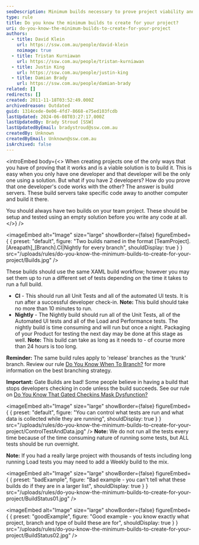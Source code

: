 ```yaml
---
seoDescription: Minimum builds necessary to prove project viability and success include CI and Nightly builds, with CI running unit tests and automated UI tests after successful check-ins, and Nightly building running all tests, including load and performance testing.
type: rule
title: Do you know the minimum builds to create for your project?
uri: do-you-know-the-minimum-builds-to-create-for-your-project
authors:
  - title: David Klein
    url: https://ssw.com.au/people/david-klein
    noimage: true
  - title: Tristan Kurniawan
    url: https://ssw.com.au/people/tristan-kurniawan
  - title: Justin King
    url: https://ssw.com.au/people/justin-king
  - title: Damian Brady
    url: https://ssw.com.au/people/damian-brady
related: []
redirects: []
created: 2011-11-18T03:52:49.000Z
archivedreason: Outdated
guid: 1314cede-0e06-4fd7-8668-e75ed103fcdb
lastUpdated: 2024-06-08T03:27:17.000Z
lastUpdatedBy: Brady Stroud [SSW]
lastUpdatedByEmail: bradystroud@ssw.com.au
createdBy: Unknown
createdByEmail: Unknown@ssw.com.au
isArchived: false
---
```


<introEmbed
  body={<>
When creating projects one of the only ways that you have of proving that it works and is a viable solution is to build it. This is easy when you only have one developer and that developer will be the only one using a solution. But what if you have 2 developers? How do you prove that one developer's code works with the other? The answer is build servers. These build servers take specific code away to another computer and build it there.

You should always have two builds on your team project. These should be setup and tested using an empty solution before you write any code at all.
  </>}
/>

<imageEmbed
  alt="Image"
  size="large"
  showBorder={false}
  figureEmbed={ {
    preset: "default",
    figure: "Two builds named in the format [TeamProject].[Areapath]_[Branch].CI|Nightly for every branch",
    shouldDisplay: true
  } }
  src="/uploads/rules/do-you-know-the-minimum-builds-to-create-for-your-project/Builds.jpg"
/>

These builds should use the same XAML build workflow; however you may set them up to run a different set of tests depending on the time it takes to run a full build.

- **CI** - This should run all Unit Tests and all of the automated UI tests. It is run after a successful developer check-in.
  **Note:** This build should take no more than 10 minutes to run.
- **Nightly** - The Nightly build should run all of the Unit Tests, all of the Automated UI tests and all of the Load and Performance tests. The nightly build is time consuming and will run but once a night. Packaging of your Product for testing the next day may be done at this stage as well.
  **Note:** This build can take as long as it needs to - of course more than 24 hours is too long.

**Reminder:** The same build rules apply to 'release' branches as the 'trunk' branch. Review our rule [Do You Know When To Branch?](/do-you-know-when-to-branch) for more information on the best branching strategy.

**Important:** Gate Builds are bad! Some people believe in having a build that stops developers checking in code unless the build succeeds. See our rule on [Do You Know That Gated Checkins Mask Dysfunction?](/do-you-know-that-gated-checkins-mask-dysfunction)


<imageEmbed
  alt="Image"
  size="large"
  showBorder={false}
  figureEmbed={ {
    preset: "default",
    figure: "You can control what tests are run and what data is collected while they are running",
    shouldDisplay: true
  } }
  src="/uploads/rules/do-you-know-the-minimum-builds-to-create-for-your-project/ControlTestAndData.jpg"
/>
**Note:** We do not run all the tests every time because of the time consuming nature of running some tests, but ALL tests should be run overnight.

**Note:** If you had a really large project with thousands of tests including long running Load tests you may need to add a Weekly build to the mix.

<imageEmbed
  alt="Image"
  size="large"
  showBorder={false}
  figureEmbed={ {
    preset: "badExample",
    figure: "Bad example - you can't tell what these builds do if they are in a larger list",
    shouldDisplay: true
  } }
  src="/uploads/rules/do-you-know-the-minimum-builds-to-create-for-your-project/BuildStatus01.jpg"
/>

<imageEmbed
  alt="Image"
  size="large"
  showBorder={false}
  figureEmbed={ {
    preset: "goodExample",
    figure: "Good example - you know exactly what project, branch and type of build these are for",
    shouldDisplay: true
  } }
  src="/uploads/rules/do-you-know-the-minimum-builds-to-create-for-your-project/BuildStatus02.jpg"
/>

